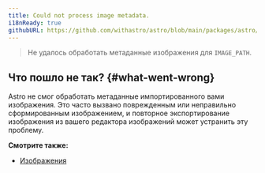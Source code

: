 ```yaml
---
title: Could not process image metadata.
i18nReady: true
githubURL: https://github.com/withastro/astro/blob/main/packages/astro/src/core/errors/errors-data.ts
---
```


> Не удалось обработать метаданные изображения для `IMAGE_PATH`.

## Что пошло не так? \{#what-went-wrong\}

Astro не смог обработать метаданные импортированного вами изображения. Это часто вызвано поврежденным или неправильно сформированным изображением, и повторное экспортирование изображения из вашего редактора изображений может устранить эту проблему.

**Смотрите также:**

-  [Изображения](/ru/guides/images/)
